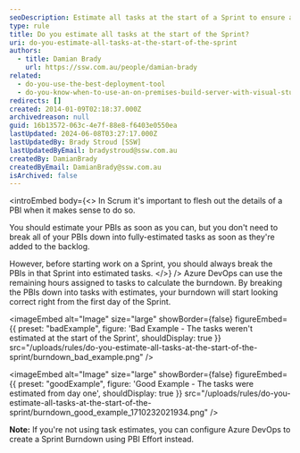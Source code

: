 ```yaml
---
seoDescription: Estimate all tasks at the start of a Sprint to ensure accurate burndown tracking and make data-driven decisions.
type: rule
title: Do you estimate all tasks at the start of the Sprint?
uri: do-you-estimate-all-tasks-at-the-start-of-the-sprint
authors:
  - title: Damian Brady
    url: https://ssw.com.au/people/damian-brady
related:
  - do-you-use-the-best-deployment-tool
  - do-you-know-when-to-use-an-on-premises-build-server-with-visual-studio-online
redirects: []
created: 2014-01-09T02:18:37.000Z
archivedreason: null
guid: 16b13572-063c-4e7f-88e8-f6403e0550ea
lastUpdated: 2024-06-08T03:27:17.000Z
lastUpdatedBy: Brady Stroud [SSW]
lastUpdatedByEmail: bradystroud@ssw.com.au
createdBy: DamianBrady
createdByEmail: DamianBrady@ssw.com.au
isArchived: false
---
```


<introEmbed
  body={<>
In Scrum it's important to flesh out the details of a PBI when it makes sense to do so.

You should estimate your PBIs as soon as you can, but you don't need to break all of your PBIs down into fully-estimated tasks as soon as they're added to the backlog.

However, before starting work on a Sprint, you should always break the PBIs in that Sprint into estimated tasks.
  </>}
/>
Azure DevOps can use the remaining hours assigned to tasks to calculate the burndown. By breaking the PBIs down into tasks with estimates, your burndown will start looking correct right from the first day of the Sprint.

<imageEmbed
  alt="Image"
  size="large"
  showBorder={false}
  figureEmbed={{
    preset: "badExample",
    figure: 'Bad Example - The tasks weren\'t estimated at the start of the Sprint',
    shouldDisplay: true
  }}
  src="/uploads/rules/do-you-estimate-all-tasks-at-the-start-of-the-sprint/burndown_bad_example.png"
/>

<imageEmbed
  alt="Image"
  size="large"
  showBorder={false}
  figureEmbed={{
    preset: "goodExample",
    figure: 'Good Example - The tasks were estimated from day one',
    shouldDisplay: true
  }}
  src="/uploads/rules/do-you-estimate-all-tasks-at-the-start-of-the-sprint/burndown_good_example_1710232021934.png"
/>

**Note:** If you're not using task estimates, you can configure Azure DevOps to create a Sprint Burndown using PBI Effort instead.
